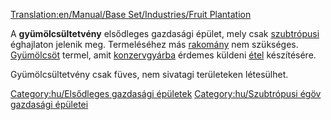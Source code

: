 [[Translation:en/Manual/Base Set/Industries/Fruit Plantation]]

{{hu/Gazdasági épületek|kép=en/Fruitplantation.png
|név=Gyümölcsültetvény
|klíma=[[hu/Manual/Éghajlatok#szubtropusi|szubtrópusi]]
|elfogad=---
|előállít=[[hu/Manual/Base Set/Cargos/Gyümölcs|gyümölcsöt]]
}}
A '''gyümölcsültetvény''' elsődleges gazdasági épület, mely csak [[hu/Manual/Éghajlatok#szubtropusi|szubtrópusi]] éghajlaton jelenik meg. Termeléséhez más [[hu/Manual/Rakomány|rakomány]] nem szükséges. [[hu/Manual/Base Set/Cargos/Gyümölcs|Gyümölcsöt]] termel, amit [[hu/Manual/Base Set/Industries/Konzervgyár|konzervgyárba]] érdemes küldeni [[hu/Manual/Base Set/Cargos/Étel|étel]] készítésére. 

Gyümölcsültetvény csak füves, nem sivatagi területeken létesülhet.

{{hu/Navbox Gazdasági épületek}}

[[Category:hu/Elsődleges gazdasági épületek]]
[[Category:hu/Szubtrópusi égöv gazdasági épületei]]